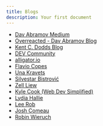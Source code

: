 ```yaml
---
title: Blogs
description: Your first document
---
```


- [Dav Abramov Medium](https://medium.com/@dan_abramov)
- [Overreacted - Dav Abramov Blog](https://overreacted.io/)
- [Kent C. Dodds Blog](https://kentcdodds.com/blog)
- [DEV Community](https://dev.to/)
- [alligator.io](https://alligator.io/)
- [Flavio Copes](https://flaviocopes.com/)
- [Una Kravets](https://una.im/)
- [Silvestar Bistrović](https://www.silvestar.codes/articles/)
- [Zell Liew](https://zellwk.com/blog/)
- [Kyle Cook (Web Dev Simplified)](https://blog.webdevsimplified.com/)
- [Lydia Hallie](https://www.lydiahallie.io/)
- [Lee Rob](https://leerob.io/blog)
- [Josh Comeau](https://www.joshwcomeau.com/)
- [Robin Wieruch](https://www.robinwieruch.de/blog/)
